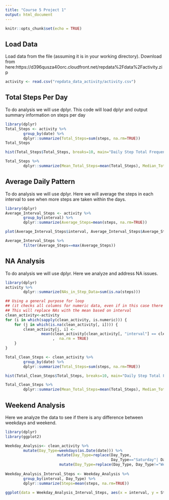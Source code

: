 ```yaml
---
title: "Course 5 Project 1"
output: html_document
---
```


```r
knitr::opts_chunk$set(echo = TRUE)
```

## Load Data

Load data from the file (assuming it is in your working directory). Download from here:https://d396qusza40orc.cloudfront.net/repdata%2Fdata%2Factivity.zip

```r
activity <- read.csv("repdata_data_activity/activity.csv")
```

## Total Steps Per Day

To do analysis we will use dplyr. This code will load dplyr and output summary information on steps per day

```r
library(dplyr)
Total_Steps <- activity %>%
        group_by(date) %>%
        dplyr::summarize(Total_Steps=sum(steps, na.rm=TRUE))
Total_Steps

hist(Total_Steps$Total_Steps, breaks=10, main="Daily Step Total Frequency", xlab="Steps in a day")

Total_Steps %>%
        dplyr::summarize(Mean_Total_Steps=mean(Total_Steps), Median_Total_Steps=median(Total_Steps))


```
## Average Daily Pattern

To do analysis we will use dplyr. Here we will average the steps in each interval to see when more steps are taken within the days.

```r
library(dplyr)
Average_Interval_Steps <- activity %>%
        group_by(interval) %>%
        dplyr::summarize(Average_Steps=mean(steps, na.rm=TRUE))

plot(Average_Interval_Steps$interval, Average_Interval_Steps$Average_Steps, type="l", main="Time Series, Steps per Interval", ylab="Steps", xlab="Interval")

Average_Interval_Steps %>%
        filter(Average_Steps==max(Average_Steps))
```

## NA Analysis

To do analysis we will use dplyr. Here we analyze and address NA issues.

```r
library(dplyr)
activity %>%
        dplyr::summarize(NAs_in_Step_Data=sum(is.na(steps)))

## Using a general purpose for loop 
## (it checks all columns for numeric data, even if in this case there is only 1)
## This will replace NAs with the mean based on interval
clean_activity<-activity
for (i in which(sapply(clean_activity, is.numeric))) {
    for (j in which(is.na(clean_activity[, i]))) {
        clean_activity[j, i] <- 
                mean(clean_activity[clean_activity[, "interval"] == clean_activity[j, "interval"], i]
                     ,  na.rm = TRUE)
    }
}

Total_Clean_Steps <- clean_activity %>%
        group_by(date) %>%
        dplyr::summarize(Total_Steps=sum(steps, na.rm=TRUE))

hist(Total_Clean_Steps$Total_Steps, breaks=10, main="Daily Step Total Frequency", xlab="Steps in a day")

Total_Clean_Steps %>%
        dplyr::summarize(Mean_Total_Steps=mean(Total_Steps), Median_Total_Steps=median(Total_Steps))
```
## Weekend Analysis

Here we analyze the data to see if there is any difference between weekdays and weekend.

```r
library(dplyr)
library(ggplot2)

Weekday_Analysis<- clean_activity %>%
        mutate(Day_Type=weekdays(as.Date(date))) %>%
                       mutate(Day_Type=replace(Day_Type, 
                                               Day_Type=="Saturday"| Day_Type=="Sunday", "Weekend")) %>%
                        mutate(Day_Type=replace(Day_Type, Day_Type!="Weekend", "Weekday" ))
 
Weekday_Analysis_Interval_Steps <- Weekday_Analysis %>%
        group_by(interval, Day_Type) %>%
        dplyr::summarize(Steps=mean(steps, na.rm=TRUE))

ggplot(data = Weekday_Analysis_Interval_Steps, aes(x = interval, y = Steps)) + geom_line(color = "#00AFBB", size = 1) + facet_wrap(Day_Type ~ ., ncol=1)


       
```